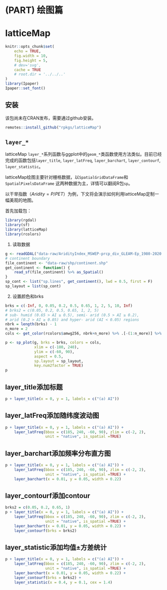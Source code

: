 # (PART) 绘图篇 {-}

# latticeMap {#latticeMap}

```r
knitr::opts_chunk$set(
    echo = TRUE,
    fig.width = 10,
    fig.height = 5,
    # dev='svg',
    cache = TRUE
    # root.dir = '../../..'
)
library(Ipaper)
Ipaper::set_font()
```

## 安装

该包尚未在CRAN发布，需要通过github安装。
```r
remotes::install_github("rpkgs/latticeMap")
```

## `layer_*` {#lattice-layer_}
latticeMap `layer_*`系列函数与ggplot中的`geom_*`类函数使用方法类似。目前已经完成的函数包括`layer_title`, `layer_latFreq`, `layer_barchart`, `layer_contourf`, `layer_statistic`。

latticeMap绘图主要针对栅格数据，以`SpatialGridDataFrame`和`SpatialPixelsDataFrame`
这两种数据为主，详情可以翻阅R包`sp`。

以干旱指数（$Aridity = P/PET$）为例，下文将会演示如何利用latticeMap定制一幅美观的地图。

首先加载包：
```r
library(rgdal)
library(sf)
library(latticeMap)
library(rcolors)
```

1. 读取数据
```r
g <- readGDAL("data-raw/AridityIndex_MSWEP-prcp_div_GLEAM-Ep_1980-2020.tif") # Aridity index
# continent boundary
file_continent <- "data-raw/shp/continent.shp"
get_continent <- function() {
    read_sf(file_continent) %>% as_Spatial()
}
sp_cont <- list("sp.lines", get_continent(), lwd = 0.5, first = F)
sp_layout = list(sp_cont)
```

2. 设置颜色和brks
```r
brks = c(-Inf, 0, 0.05, 0.2, 0.5, 0.65, 1, 2, 5, 10, Inf)
# brks2 = c(0.05, 0.2, 0.5, 0.65, 1, 2, 5)
# sub- humid (0.65 > AI ≥ 0.5), semi- arid (0.5 > AI ≥ 0.2),
# arid (0.2 > AI ≥ 0.05) and hyper- arid (AI < 0.05) regions
nbrk = length(brks) - 1
n_more = 2
cols <- get_color(rcolors$amwg256, nbrk+n_more) %>% .[-(1:n_more)] %>% rev()
```

```r
p <- sp_plot(g, brks = brks, colors = cols,
             xlim = c(-180, 240),
             ylim = c(-60, 90),
             aspect = 0.5,
             sp.layout = sp_layout,
             key.num2factor = TRUE)
p
```
## layer_title添加标题
```r
p + layer_title(x = 0, y = 1, labels = c("(a) AI")) 
```

## layer_latFreq添加随纬度波动图
```r
p + layer_title(x = 0, y = 1, labels = c("(a) AI")) + 
    layer_latFreq(bbox = c(185, 240, -60, 90), zlim = c(-2, 2),
                  unit = "native", is_spatial =TRUE)
```

## layer_barchart添加频率分布直方图 
```r
p + layer_title(x = 0, y = 1, labels = c("(a) AI")) + 
    layer_latFreq(bbox = c(185, 240, -60, 90), zlim = c(-2, 2),
                  unit = "native", is_spatial =TRUE) +
    layer_barchart(x = 0.01, y = 0.05, width = 0.22)
```

## layer_contourf添加contour
```r
brks2 = c(0.05, 0.2, 0.65, 1)
p + layer_title(x = 0, y = 1, labels = c("(a) AI")) + 
    layer_latFreq(bbox = c(185, 240, -60, 90), zlim = c(-2, 2),
                  unit = "native", is_spatial =TRUE) +
    layer_barchart(x = 0.01, y = 0.05, width = 0.22) +
    layer_contourf(brks = brks2)
```

## layer_statistic添加均值±方差统计
```r
p + layer_title(x = 0, y = 1, labels = c("(a) AI")) + 
    layer_latFreq(bbox = c(185, 240, -60, 90), zlim = c(-2, 2),
                  unit = "native", is_spatial =TRUE) +
    layer_barchart(x = 0.01, y = 0.05, width = 0.22) +
    layer_contourf(brks = brks2) +
    layer_statistic(x = 0.4, y = 0.1, cex = 1.4)
```
